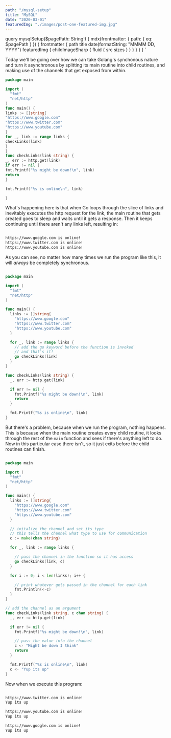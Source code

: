 ```yaml
---
path: "/mysql-setup"
title: "MySQL"
date: "2020-03-01"
featuredImg: "./images/post-one-featured-img.jpg"
---
```



  query mysqlSetup($pagePath: String!) {
    mdx(frontmatter: { path: { eq: $pagePath } }) {
      frontmatter {
        path
        title
        date(formatString: "MMMM DD, YYYY")
        featuredImg {
          childImageSharp {
            fluid {
              src
              sizes
            }
          }
        }
      }
    }
  }
`

<PageQuoteText>
  Today we'll be going over how we can take Golang's synchonous nature and turn
  it asynchronous by splitting its main routine into child routines, and making
  use of the channels that get exposed from within.
</PageQuoteText>

<WhatIsRoutine />

```go
package main

import (
  "fmt"
  "net/http"
)
func main() {
links := []string{
"https://www.google.com"
"https://www.twitter.com"
"https://www.youtube.com"
}
for _, link := range links {
checkLinks(link)
}
}
func checkLinks(link string) {
_, err := http.get(link)
if err != nil {
fmt.Printf("%s might be down!\n", link)
return
}

fmt.Printf("%s is online\n", link)

}

```

What's happening here is that when Go loops through the slice of links and inevitably executes the http request for the link, the main routine that gets created goes to sleep and waits until it gets a response. Then it keeps continuing until there aren't any links left, resulting in:

```bash

https://www.google.com is online!
https://www.twitter.com is online!
https://www.youtube.com is online!

```

As you can see, no matter how many times we run the program like this, it will _always_ be completely synchronous.

<HowToMakeRoutine />

```go

package main

import (
  "fmt"
  "net/http"
)

func main() {
  links := []string{
    "https://www.google.com"
    "https://www.twitter.com"
    "https://www.youtube.com"
  }

  for _, link := range links {
    // add the go keyword before the function is invoked
    // and that's it!
    go checkLinks(link)
  }
}

func checkLinks(link string) {
  _, err := http.get(link)

  if err != nil {
    fmt.Printf("%s might be down!\n", link)
    return
  }

  fmt.Printf("%s is online\n", link)
}

```

But there's a problem, because when we run the program, nothing happens. This is because when the main routine creates every child routine, it looks through the rest of the `main` function and sees if there's anything left to do. Now in this particular case there isn't, so it just exits before the child routines can finish.

<AllowingCommunication />

```go

package main

import (
  "fmt"
  "net/http"
)

func main() {
  links := []string{
    "https://www.google.com"
    "https://www.twitter.com"
    "https://www.youtube.com"
  }

  // initalize the channel and set its type
  // this tells the channel what type to use for communication
  c := make(chan string)

  for _, link := range links {

    // pass the channel in the function so it has access
    go checkLinks(link, c)
  }

  for i := 0; i < len(links); i++ {

    // print whatever gets passed in the channel for each link
    fmt.Println(<-c)
  }
}

// add the channel as an argument
func checkLinks(link string, c chan string) {
  _, err := http.get(link)

  if err != nil {
    fmt.Printf("%s might be down!\n", link)

    // pass the value into the channel
    c <- "Might be down I think"
    return
  }

  fmt.Printf("%s is online\n", link)
  c <- "Yup its up"
}

```

Now when we execute this program:

```bash

https://www.twitter.com is online!
Yup its up

https://www.youtube.com is online!
Yup its up

https://www.google.com is online!
Yup its up

```

<RoutineChannelsFinished />
